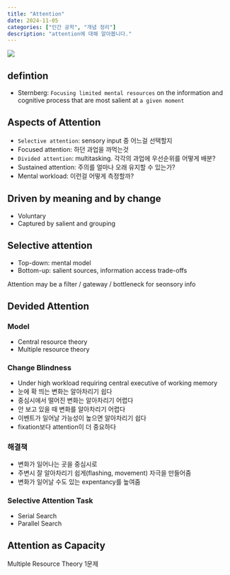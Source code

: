```yaml
---
title: "Attention"
date: 2024-11-05
categories: ["인간 공학", "개념 정리"]
description: "attention에 대해 알아봅니다."
---
```


![](/img/human-thumb.jpg){.post-thumbnail}

## defintion

- Sternberg: `Focusing limited mental resources` on the information and cognitive process that are most salient at `a given moment`

## Aspects of Attention

- `Selective attention`: sensory input 중 어느걸 선택할지
- Focused attention: 하던 과업을 까먹는것
- `Divided attention`: multitasking. 각각의 과업에 우선순위를 어떻게 배분?
- Sustained attention: 주의를 얼마나 오래 유지할 수 있는가?
- Mental workload: 이런걸 어떻게 측정할까?

## Driven by meaning and by change

- Voluntary
- Captured by salient and grouping

## Selective attention

- Top-down: mental model
- Bottom-up: salient sources, information access trade-offs

Attention may be a filter / gateway / bottleneck for seonsory info

## Devided Attention

### Model

- Central resource theory
- Multiple resource theory

### Change Blindness

- Under high workload requiring central executive of working memory
- 눈에 확 띄는 변화는 알아차리기 쉽다
- 중심시에서 떨어진 변화는 알아차리기 어렵다
- 안 보고 있을 때 변화를 알아차리기 어렵다
- 이벤트가 일어날 가능성이 높으면 알아차리기 쉽다
- fixation보다 attention이 더 중요하다

### 해결책

- 변화가 일어나는 곳을 중심시로
- 주변시 잘 알아차리기 쉽게(flashing, movement) 자극을 만들어줌
- 변화가 일어날 수도 있는 expentancy를 높여줌

### Selective Attention Task

- Serial Search
- Parallel Search

## Attention as Capacity
Multiple Resource Theory 1문제


